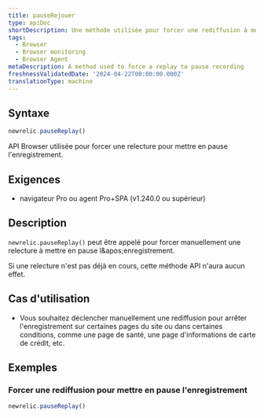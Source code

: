 ```yaml
---
title: pauseRejouer
type: apiDoc
shortDescription: Une méthode utilisée pour forcer une rediffusion à mettre en pause l'enregistrement
tags:
  - Browser
  - Browser monitoring
  - Browser Agent
metaDescription: A method used to force a replay to pause recording
freshnessValidatedDate: '2024-04-22T00:00:00.000Z'
translationType: machine
---
```


## Syntaxe

```js
newrelic.pauseReplay()
```

API Browser utilisée pour forcer une relecture pour mettre en pause l&apos;enregistrement.

## Exigences

* navigateur Pro ou agent Pro+SPA (v1.240.0 ou supérieur)

## Description

`newrelic.pauseReplay()` peut être appelé pour forcer manuellement une relecture à mettre en pause l&amp;apos;enregistrement.

Si une relecture n&apos;est pas déjà en cours, cette méthode API n&apos;aura aucun effet.

## Cas d&apos;utilisation

* Vous souhaitez déclencher manuellement une rediffusion pour arrêter l&apos;enregistrement sur certaines pages du site ou dans certaines conditions, comme une page de santé, une page d&apos;informations de carte de crédit, etc.

## Exemples

### Forcer une rediffusion pour mettre en pause l&apos;enregistrement

```js
newrelic.pauseReplay()
```
